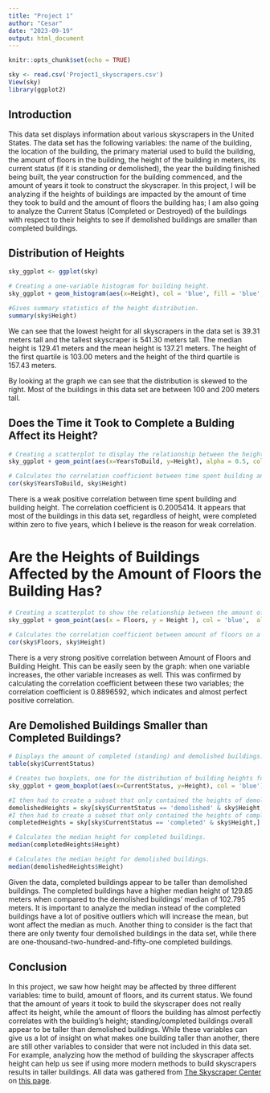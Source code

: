 ```yaml
---
title: "Project 1"
author: "Cesar"
date: "2023-09-19"
output: html_document
---
```


```r
knitr::opts_chunk$set(echo = TRUE)
```

```r
sky <- read.csv('Project1_skyscrapers.csv')
View(sky)
library(ggplot2)
```

## Introduction

This data set displays information about various skyscrapers in the United States. The data set has the following variables: the name of the building, the location of the building, the primary material used to build the building, the amount of floors in the building, the height of the building in meters, its current status (if it is standing or demolished), the year the building finished being built, the year construction for the building commenced, and the amount of years it took to construct the skyscraper. In this project, I will be analyzing if the heights of buildings are impacted by the amount of time they took to build and the amount of floors the building has; I am also going to analyze the Current Status (Completed or Destroyed) of the buildings with respect to their heights to see if demolished buildings are smaller than completed buildings.

## Distribution of Heights

```r
sky_ggplot <- ggplot(sky)

# Creating a one-variable histogram for building height.
sky_ggplot + geom_histogram(aes(x=Height), col = 'blue', fill = 'blue', alpha = .5, bins = 30) + labs(title= "Heights of Various Sky Scrapers in the United States", x = 'Building Heights (m)', y= "Frequency")

#Gives summary statistics of the height distribution.
summary(sky$Height)
```
We can see that the lowest height for all skyscrapers in the data set is 39.31 meters tall and the tallest skyscraper is 541.30 meters tall. The median height is 129.41 meters and the mean height is 137.21 meters. The height of the first quartile is 103.00 meters and the height of the third quartile is 157.43 meters. 

By looking at the graph we can see that the distribution is skewed to the right. Most of the buildings in this data set are between 100 and 200 meters tall.

## Does the Time it Took to Complete a Bulding Affect its Height?
```r

# Creating a scatterplot to display the relationship between the height and time spent building a skyscraper.
sky_ggplot + geom_point(aes(x=YearsToBuild, y=Height), alpha = 0.5, col = 'blue') + labs(title = 'Distribution of Skyscraper Heights with Respect to the Time Spent Building', x = 'Time Spent Building(years)', y = 'Building Height (m)')

# Calculates the correlation coefficient between time spent building and building height.
cor(sky$YearsToBuild, sky$Height)
```
There is a weak positive correlation between time spent building and building height. The correlation coefficient is 0.2005414. It appears that most of the buildings in this data set, regardless of height, were completed within zero to five years, which I believe is the reason for weak correlation.


# Are the Heights of Buildings Affected by the Amount of Floors the Building Has?

```r
# Creating a scatterplot to show the relationship between the amount of floors in a building and its height.
sky_ggplot + geom_point(aes(x = Floors, y = Height ), col = 'blue',  alpha = 0.5) + labs(title = 'Distribution of Skyscraper Heights with Respect to the Amount of Floors', x = 'Amount of Floors', y = 'Building Height (m)')

# Calculates the correlation coefficient between amount of floors on a building and its height.
cor(sky$Floors, sky$Height)
```
There is a very strong positive correlation between Amount of Floors and Building Height. This can be easily seen by the graph: when one variable increases, the other variable increases as well. This was confirmed by calculating the correlation coefficient between these two variables; the correlation coefficient is 0.8896592, which indicates and almost perfect positive correlation.

## Are Demolished Buildings Smaller than Completed Buildings?

```r
# Displays the amount of completed (standing) and demolished buildings.
table(sky$CurrentStatus)

# Creates two boxplots, one for the distribution of building heights for completed buildings, and the second for distribution of building heights for demolished buildings.
sky_ggplot + geom_boxplot(aes(x=CurrentStatus, y=Height), col = 'blue') + labs(title = 'Distribution of Skyscraper Heights for Completed and Destroyed Buildings', x = 'Building Status', y = 'Building Height (m)')

#I then had to create a subset that only contained the heights of demolished buildings in order to be able to easily calculate descriptive statistics. I assigned this subset the name demolishedHeights.
demolishedHeights = sky[sky$CurrentStatus == 'demolished' & sky$Height,]
#I then had to create a subset that only contained the heights of completed buildings in order to be able to easily calculate descriptive statistics. I assigned this subset the name completedHeights.
completedHeights = sky[sky$CurrentStatus == 'completed' & sky$Height,]

# Calculates the median height for completed buildings.
median(completedHeights$Height)

# Calculates the median height for demolished buildings.
median(demolishedHeights$Height)


```
Given the data, completed buildings appear to be taller than demolished buildings. The completed buildings have a higher median height of 129.85 meters when compared to the demolished buildings' median of 102.795 meters. It is important to analyze the median instead of the completed buildings have a lot of positive outliers which will increase the mean, but wont affect the median as much. Another thing to consider is the fact that there are only twenty four demolished buildings in the data set, while there are one-thousand-two-hundred-and-fifty-one completed buildings.

## Conclusion
In this project, we saw how height may be affected by three different variables: time to build, amount of floors, and its current status. We found that the amount of years it took to build the skyscraper does not really affect its height, while the amount of floors the building has almost perfectly correlates with the building's height; standing/completed buildings overall appear to be taller than demolished buildings. While these variables can give us a lot of insight on what makes one building taller than another, there are still other variables to consider that were not included in this data set. For example, analyzing how the method of building the skyscraper affects height can help us see if using more modern methods to build skyscrapers results in taller buildings. All data was gathered from [The Skyscraper Center](https://www.ctbuh.org/?redirect=true) on [this page](https://corgis-edu.github.io/corgis/csv/skyscrapers/).




